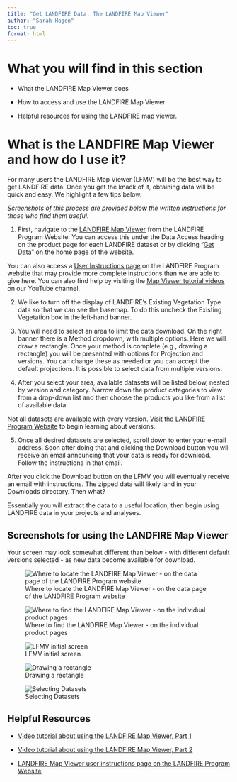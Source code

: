 ```yaml
---
title: "Get LANDFIRE Data: The LANDFIRE Map Viewer"
author: "Sarah Hagen"
toc: true
format: html
---
```


# What you will find in this section

-   What the LANDFIRE Map Viewer does

-   How to access and use the LANDFIRE Map Viewer

-   Helpful resources for using the LANDFIRE map viewer.

# What is the LANDFIRE Map Viewer and how do I use it?

For many users the LANDFIRE Map Viewer (LFMV) will be the best way to get LANDFIRE data. Once you get the knack of it, obtaining data will be quick and easy. We highlight a few tips below.

*Screenshots of this process are provided below the written instructions for those who find them useful.*

1.  First, navigate to the [LANDFIRE Map Viewer](https://www.landfire.gov/viewer) from the LANDFIRE Program Website. You can access this under the Data Access heading on the product page for each LANDFIRE dataset or by clicking “[Get Data](https://landfire.gov/data)” on the home page of the website.

::: callout-tip
You can also access a [User Instructions page](https://landfire.gov/data/LFViewerUserInstructions) on the LANDFIRE Program website that may provide more complete instructions than we are able to give here. You can also find help by visiting the [Map Viewer tutorial videos](https://www.youtube.com/playlist?list=PLwRbAc4x5n944a9T1Ss84Ji8UYP_nqHXz) on our YouTube channel.
:::

2.  We like to turn off the display of LANDFIRE’s Existing Vegetation Type data so that we can see the basemap. To do this uncheck the Existing Vegetation box in the left-hand banner.

3.  You will need to select an area to limit the data download. On the right banner there is a Method dropdown, with multiple options. Here we will draw a rectangle. Once your method is complete (e.g., drawing a rectangle) you will be presented with options for Projection and versions. You can change these as needed or you can accept the default projections. It is possible to select data from multiple versions.

4.  After you select your area, available datasets will be listed below, nested by version and category. Narrow down the product categories to view from a drop-down list and then choose the products you like from a list of available data.

::: callout-note
Not all datasets are available with every version. [Visit the LANDFIRE Program Website](https://landfire.gov/data#versions) to begin learning about versions.
:::

5.  Once all desired datasets are selected, scroll down to enter your e-mail address. Soon after doing that and clicking the Download button you will receive an email announcing that your data is ready for download. Follow the instructions in that email.

After you click the Download button on the LFMV you will eventually receive an email with instructions. The zipped data will likely land in your Downloads directory. Then what?

Essentially you will extract the data to a useful location, then begin using LANDFIRE data in your projects and analyses.

## Screenshots for using the LANDFIRE Map Viewer

::: callout-note
Your screen may look somewhat different than below - with different default versions selected - as new data become available for download.
:::

![Where to locate the LANDFIRE Map Viewer - on the data page of the LANDFIRE Program website](Images/LFMV_access.bmp){fig-alt="One arrow pointing to the Get Data link on the top navigation of the data page of the LANDFIRE Program website with a second arrow pointing to the Data Access box on the data page of the LANDFIRE Program website. The Data Access box includes links to the LF Map Viewer and User Instructions."}


![Where to find the LANDFIRE Map Viewer - on the individual product pages](Images/LFMV_product-page.bmp){fig-alt="Location of the LANDFIRE Map Viewer on the individual product pages of the LANDFIRE Program Website. An arrow points to the LANDFIRE Map Viewer link under the Data Access section of the page."}


![LFMV initial screen](Images/uncheck_evt_1.png){fig-alt="The main LANDFIRE Map Viewer screen. An arrow points to the left navigation bar with the Existing Vegetation Type dataset checked. A box next to the arrow reads Uncheck this box for easier orientation."}


![Drawing a rectangle](Images/start_tool_2.png){fig-alt="The main LANDFIRE Map Viewer screen. An arrow points to the last icon in a small row of buttons above the map. Text reads: FIRST click this button to start Data Download Tool. An arrow to the far right of the page points to a dropdown labeled Method. The Rectangle option is selected. Text reads: SECOND Click Method and Selet from list. We selected 'Rectangle'. Another arrow in the biddle of the screen points to the map window. Text reads: THIRD Draw rectangle. Click once on the first corner to start drawing, click on opposite corner to stop."}


![Selecting Datasets](Images/select_datasets.png){fig-alt="The main LANDFIRE Map Viewer window. The map is shown with a small rectangle selected. In the right sidebar, checkboxes are selected beside several datasets."}


## Helpful Resources

-   [Video tutorial about using the LANDFIRE Map Viewer, Part 1](https://youtu.be/z59ctfywFtw?feature=shared)

-   [Video tutorial about using the LANDFIRE Map Viewer, Part 2](https://youtu.be/o2U7NZims2E?feature=shared)

-   [LANDFIRE Map Viewer user instructions page on the LANDFIRE Program Website](https://landfire.gov/data/LFViewerUserInstructions)
